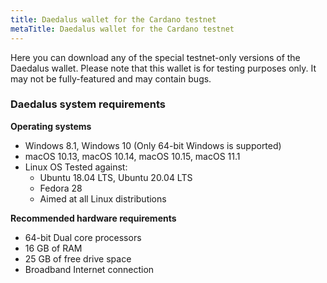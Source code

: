 ```yaml
---
title: Daedalus wallet for the Cardano testnet
metaTitle: Daedalus wallet for the Cardano testnet
---
```



Here you can download any of the special testnet-only versions of the Daedalus
wallet. Please note that this wallet is for testing purposes only. It may not be
fully-featured and may contain bugs.

### Daedalus system requirements

**Operating systems**

- Windows 8.1, Windows 10 (Only 64-bit Windows is supported)
- macOS 10.13, macOS 10.14, macOS 10.15, macOS 11.1
- Linux OS Tested against:
  - Ubuntu 18.04 LTS, Ubuntu 20.04 LTS
  - Fedora 28
  - Aimed at all Linux distributions

**Recommended hardware requirements**

- 64-bit Dual core processors
- 16 GB of RAM
- 25 GB of free drive space
- Broadband Internet connection

<WalletDownloaders />
